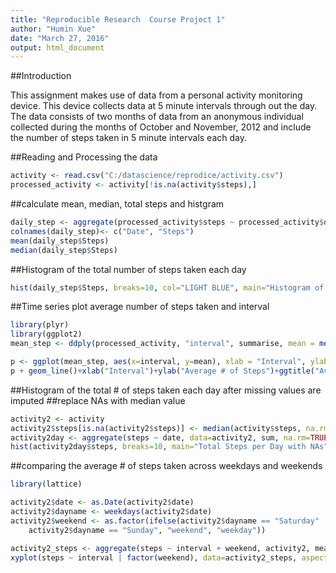 ---
title: "Reproducible Research  Course Project 1"
author: "Humin Xue"
date: "March 27, 2016"
output: html_document
---
##Introduction

This assignment makes use of data from a personal activity monitoring device. This device collects data at 5 minute intervals through out the day. The data consists of two months of data from an anonymous individual collected during the months of October and November, 2012 and include the number of steps taken in 5 minute intervals each day.

##Reading and Processing the data 

```{r,echo="YES"}
activity <- read.csv("C:/datascience/reprodice/activity.csv")
processed_activity <- activity[!is.na(activity$steps),]
```

##calculate mean, median, total steps and histgram


```{r, echo="TRUE"}
daily_step <- aggregate(processed_activity$steps ~ processed_activity$date, FUN=sum, )
colnames(daily_step)<- c("Date", "Steps")
mean(daily_step$Steps)
median(daily_step$Steps)
```

##Histogram of the total number of steps taken each day

```{r, echo="TRUE"}
hist(daily_step$Steps, breaks=10, col="LIGHT BLUE", main="Histogram of activity", xlab="Steps", ylab ="Frequency")
```


##Time series plot average number of steps taken and interval 

```{r, echo="TRUE"}
library(plyr)
library(ggplot2)
mean_step <- ddply(processed_activity, "interval", summarise, mean = mean(steps))

p <- ggplot(mean_step, aes(x=interval, y=mean), xlab = "Interval", ylab="Average # of Steps")
p + geom_line()+xlab("Interval")+ylab("Average # of Steps")+ggtitle("Average # of Steps per Interval")

```

##Histogram of the total # of steps taken each day after missing values are imputed
##replace NAs with median value
```{r, echo="TRUE"}
activity2 <- activity
activity2$steps[is.na(activity2$steps)] <- median(activity$steps, na.rm=TRUE)
activity2day <- aggregate(steps ~ date, data=activity2, sum, na.rm=TRUE)
hist(activity2day$steps, breaks=10, main="Total Steps per Day with NAs", xlab="Steps", ylab="Frequency")

```
##comparing the average # of steps taken across weekdays and weekends

```{r, echo="TRUE"}
library(lattice)

activity2$date <- as.Date(activity2$date)
activity2$dayname <- weekdays(activity2$date)
activity2$weekend <- as.factor(ifelse(activity2$dayname == "Saturday" |
    activity2$dayname == "Sunday", "weekend", "weekday"))

activity2_steps <- aggregate(steps ~ interval + weekend, activity2, mean)
xyplot(steps ~ interval | factor(weekend), data=activity2_steps, aspect="fill", type="1", xlab="Interval", ylab="Frequency", relation="same", alternating=1)
```